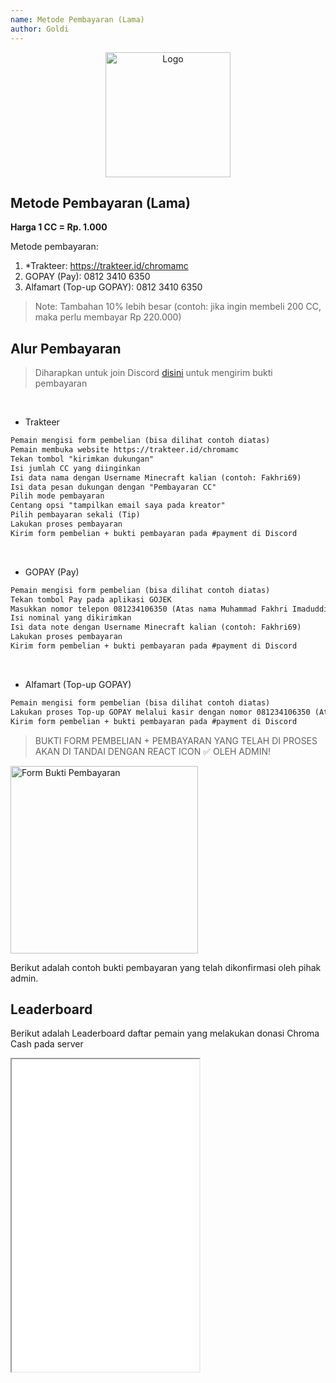 ```yaml
---
name: Metode Pembayaran (Lama)
author: Goldi
---
```


<center>
  <img src='/img/logo.png' alt='Logo' width='200' />
</center>


## Metode Pembayaran (Lama)

**Harga 1 CC = Rp. 1.000**

Metode pembayaran:

1. \*Trakteer: https://trakteer.id/chromamc
2. GOPAY (Pay): 0812 3410 6350
3. Alfamart (Top-up GOPAY): 0812 3410 6350

> Note: Tambahan 10% lebih besar (contoh: jika ingin membeli 200 CC, maka perlu membayar Rp 220.000)

## Alur Pembayaran

> Diharapkan untuk join Discord [disini](https://discord.chroma-gaming.xyz) untuk mengirim bukti pembayaran

<br />

- Trakteer

```md
Pemain mengisi form pembelian (bisa dilihat contoh diatas)
Pemain membuka website https://trakteer.id/chromamc
Tekan tombol "kirimkan dukungan"
Isi jumlah CC yang diinginkan
Isi data nama dengan Username Minecraft kalian (contoh: Fakhri69)
Isi data pesan dukungan dengan "Pembayaran CC"
Pilih mode pembayaran
Centang opsi "tampilkan email saya pada kreator"
Pilih pembayaran sekali (Tip)
Lakukan proses pembayaran
Kirim form pembelian + bukti pembayaran pada #payment di Discord
```

<br />

- GOPAY (Pay)

```md
Pemain mengisi form pembelian (bisa dilihat contoh diatas)
Tekan tombol Pay pada aplikasi GOJEK
Masukkan nomor telepon 081234106350 (Atas nama Muhammad Fakhri Imaduddin)
Isi nominal yang dikirimkan
Isi data note dengan Username Minecraft kalian (contoh: Fakhri69)
Lakukan proses pembayaran
Kirim form pembelian + bukti pembayaran pada #payment di Discord
```

<br />

- Alfamart (Top-up GOPAY)

```md
Pemain mengisi form pembelian (bisa dilihat contoh diatas)
Lakukan proses Top-up GOPAY melalui kasir dengan nomor 081234106350 (Atas nama Muhammad Fakhri Imaduddin)
Kirim form pembelian + bukti pembayaran pada #payment di Discord
```

> BUKTI FORM PEMBELIAN + PEMBAYARAN YANG TELAH DI PROSES AKAN DI TANDAI DENGAN REACT ICON ✅ OLEH ADMIN!

<img
  src='/img/form-donasi-approved.png'
  alt='Form Bukti Pembayaran'
  width='300px'
/>

Berikut adalah contoh bukti pembayaran yang telah dikonfirmasi oleh pihak admin.

## Leaderboard

Berikut adalah Leaderboard daftar pemain yang melakukan donasi Chroma Cash pada server

<iframe height='500px' seamless scrolling='yes' src={LIST_URL.LEADERBOARD} />
